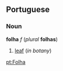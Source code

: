 ==Portuguese==
===Noun===
'''folha''' ''f'' (''plural'' '''folhas''')

#[[leaf]] (''in botany'')

[[pt:Folha]]